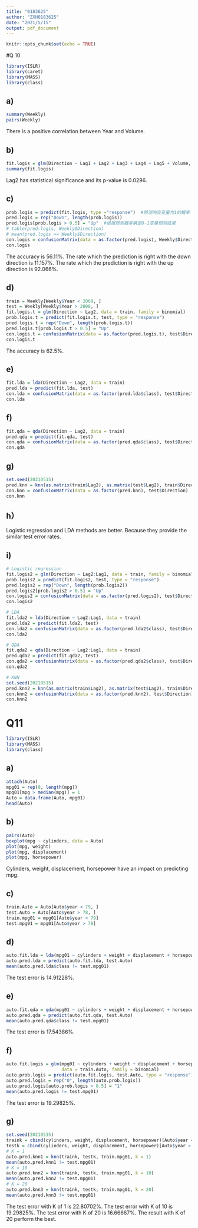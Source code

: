 ```yaml
---
title: "0183625"
author: "ZXH0183625"
date: "2021/5/15"
output: pdf_document
---
```


```r
knitr::opts_chunk$set(echo = TRUE)
```

#Q 10
```r
library(ISLR)
library(caret)
library(MASS)
library(class)
```
## a)
```r
summary(Weekly)
pairs(Weekly)
```
There is a positive correlation between Year and Volume.

## b)
```r
fit.logis = glm(Direction ~ Lag1 + Lag2 + Lag3 + Lag4 + Lag5 + Volume, data = Weekly, family = binomial)
summary(fit.logis)
```
Lag2 has statistical significance and its p-value is 0.0296.

## c)
```r
prob.logis = predict(fit.logis, type ="response")  #预测响应变量为1的概率
pred.logis = rep("Down", length(prob.logis)) 
pred.logis[prob.logis > 0.5] = "Up"  #根据预测概率确定0-1变量预测结果
# table(pred.logis, Weekly$Direction)
# mean(pred.logis == Weekly$Direction)
con.logis = confusionMatrix(data = as.factor(pred.logis), Weekly$Direction)
con.logis
```
The accuracy is 56.11%. 
The rate which the prediction is right with the down direction is 11.157%.
The rate which the prediction is right with the up direction is 92.066%.


## d)
```r
train = Weekly[Weekly$Year < 2009, ]
test = Weekly[Weekly$Year > 2008, ]
fit.logis.t = glm(Direction ~ Lag2, data = train, family = binomial)
prob.logis.t = predict(fit.logis.t, test, type = "response")
pred.logis.t = rep("Down", length(prob.logis.t))
pred.logis.t[prob.logis.t > 0.5] = "Up"
con.logis.t = confusionMatrix(data = as.factor(pred.logis.t), test$Direction)
con.logis.t
```
The accuracy is 62.5%.

## e)
```r
fit.lda = lda(Direction ~ Lag2, data = train)
pred.lda = predict(fit.lda, test)
con.lda = confusionMatrix(data = as.factor(pred.lda$class), test$Direction)
con.lda
```

## f)
```r
fit.qda = qda(Direction ~ Lag2, data = train)
pred.qda = predict(fit.qda, test)
con.qda = confusionMatrix(data = as.factor(pred.qda$class), test$Direction)
con.qda
```

## g)
```r
set.seed(20210515)
pred.knn = knn(as.matrix(train$Lag2), as.matrix(test$Lag2), train$Direction, k = 1)
con.knn = confusionMatrix(data = as.factor(pred.knn), test$Direction)
con.knn
```

## h）
Logistic regression and LDA methods are better. Because they provide the similar test error rates.

## i)
```r
# Logistic regression
fit.logis2 = glm(Direction ~ Lag2:Lag1, data = train, family = binomial)
prob.logis2 = predict(fit.logis2, test, type = "response")
pred.logis2 = rep("Down", length(prob.logis2))
pred.logis2[prob.logis2 > 0.5] = "Up"
con.logis2 = confusionMatrix(data = as.factor(pred.logis2), test$Direction)
con.logis2

```
```r
# LDA
fit.lda2 = lda(Direction ~ Lag2:Lag1, data = train)
pred.lda2 = predict(fit.lda2, test)
con.lda2 = confusionMatrix(data = as.factor(pred.lda2$class), test$Direction)
con.lda2
```
```r
# QDA
fit.qda2 = qda(Direction ~ Lag2:Lag1, data = train)
pred.qda2 = predict(fit.qda2, test)
con.qda2 = confusionMatrix(data = as.factor(pred.qda2$class), test$Direction)
con.qda2
```
```r
# KNN
set.seed(20210515)
pred.knn2 = knn(as.matrix(train$Lag2), as.matrix(test$Lag2), train$Direction, k = 20)
con.knn2 = confusionMatrix(data = as.factor(pred.knn2), test$Direction)
con.knn2
```



# Q11
```r
library(ISLR)
library(MASS)
library(class)
```
## a)
```r
attach(Auto)
mpg01 = rep(0, length(mpg))
mpg01[mpg > median(mpg)] = 1
Auto = data.frame(Auto, mpg01)
head(Auto)
```

## b)
```r
pairs(Auto)
boxplot(mpg ~ cylinders, data = Auto)
plot(mpg, weight)
plot(mpg, displacement)
plot(mpg, horsepower)
```
Cylinders, weight, displacement, horsepower have an impact on predicting mpg.

## c)
```r
train.Auto = Auto[Auto$year < 79, ]
test.Auto = Auto[Auto$year > 78, ]
train.mpg01 = mpg01[Auto$year < 79]
test.mpg01 = mpg01[Auto$year > 78]
```

## d)
```r
auto.fit.lda = lda(mpg01 ~ cylinders + weight + displacement + horsepower, data = train.Auto)
auto.pred.lda = predict(auto.fit.lda, test.Auto)
mean(auto.pred.lda$class != test.mpg01)
```
The test error is 14.91228%.

## e)
```r
auto.fit.qda = qda(mpg01 ~ cylinders + weight + displacement + horsepower, data = train.Auto)
auto.pred.qda = predict(auto.fit.qda, test.Auto)
mean(auto.pred.qda$class != test.mpg01)
```
The test error is 17.54386%.

## f)
```r
auto.fit.logis = glm(mpg01 ~ cylinders + weight + displacement + horsepower, 
                     data = train.Auto, family = binomial)
auto.prob.logis = predict(auto.fit.logis, test.Auto, type = "response")
auto.pred.logis = rep("0", length(auto.prob.logis))
auto.pred.logis[auto.prob.logis > 0.5] = "1"
mean(auto.pred.logis != test.mpg01)
```
The test error is 19.29825%.

## g)
```r
set.seed(20210515)
traink = cbind(cylinders, weight, displacement, horsepower)[Auto$year < 79, ]
testk = cbind(cylinders, weight, displacement, horsepower)[Auto$year > 78, ]
# K = 1
auto.pred.knn1 = knn(traink, testk, train.mpg01, k = 1)
mean(auto.pred.knn1 != test.mpg01)
# K = 10
auto.pred.knn2 = knn(traink, testk, train.mpg01, k = 10)
mean(auto.pred.knn2 != test.mpg01)
# K = 20
auto.pred.knn3 = knn(traink, testk, train.mpg01, k = 20)
mean(auto.pred.knn3 != test.mpg01)
```
The test error with K of 1 is 22.80702%.
The test error with K of 10 is 19.29825%.
The test error with K of 20 is 16.66667%.
The result with K of 20 perform the best.